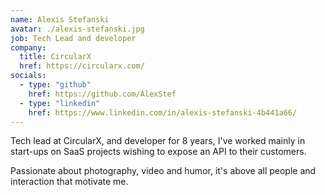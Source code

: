 ```yaml
---
name: Alexis Stefanski
avatar: ./alexis-stefanski.jpg
job: Tech Lead and developer
company:
  title: CircularX
  href: https://circularx.com/
socials:
  - type: "github"
    href: https://github.com/AlexStef
  - type: "linkedin"
    href: https://www.linkedin.com/in/alexis-stefanski-4b441a66/
---
```


Tech lead at CircularX, and developer for 8 years, I've worked mainly in start-ups on SaaS projects wishing to expose an API to their customers.

Passionate about photography, video and humor, it's above all people and interaction that motivate me.
